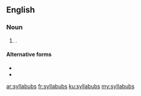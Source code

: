 ==English==

===Noun===
{{head|en|noun plural form}}

# {{plural of|syllabub|lang=en}}.

====Alternative forms====
* {{l|en|sillabubs}}
* {{l|en|sullabubs}}

[[ar:syllabubs]]
[[fr:syllabubs]]
[[ku:syllabubs]]
[[my:syllabubs]]